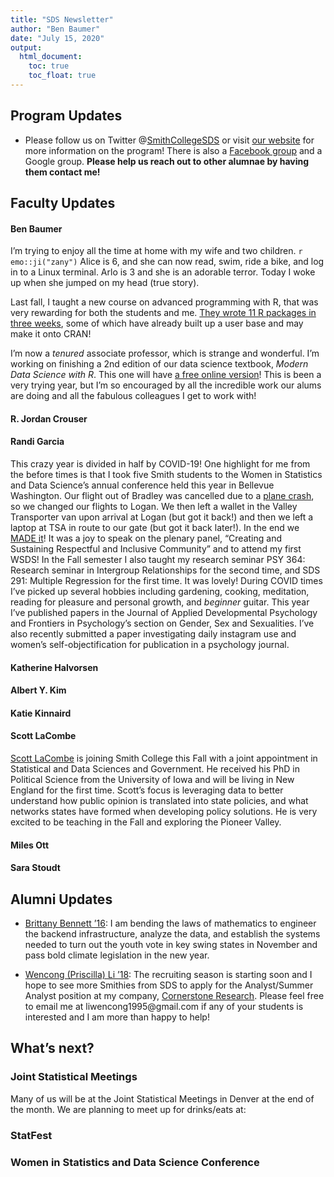 ```yaml
---
title: "SDS Newsletter"
author: "Ben Baumer"
date: "July 15, 2020"
output:
  html_document:
    toc: true
    toc_float: true
---
```


## Program Updates


* Please follow us on Twitter @[SmithCollegeSDS](https://twitter.com/SmithCollegeSDS) or visit [our website](http://smith.edu/statistics/) for more information on the program! There is also a [Facebook group](
https://www.facebook.com/groups/665780273559948/) and a Google group. **Please help us reach out to other alumnae by having them contact me!**


## Faculty Updates 

#### Ben Baumer

I'm trying to enjoy all the time at home with my wife and two children. `r emo::ji("zany")` Alice is 6, and she can now read, swim, ride a bike, and log in to a Linux terminal. Arlo is 3 and she is an adorable terror. Today I woke up when she jumped on my head (true story). 

Last fall, I taught a new course on advanced programming with R, that was very rewarding for both the students and me. [They wrote 11 R packages in three weeks](https://twitter.com/BaumerBen/status/1220456055353892864), some of which have already built up a user base and may make it onto CRAN! 

I'm now a *tenured* associate professor, which is strange and wonderful. I'm working on finishing a 2nd edition of our data science textbook, *Modern Data Science with R*. This one will have [a free online version](https://beanumber.github.io/mdsr2e/)! This is been a very trying year, but I'm so encouraged by all the incredible work our alums are doing and all the fabulous colleagues I get to work with!


#### R. Jordan Crouser

#### Randi Garcia

This crazy year is divided in half by COVID-19! One highlight for me from the before times is that I took five Smith students to the Women in Statistics and Data Science's annual conference held this year in Bellevue Washington. Our flight out of Bradley was cancelled due to a [plane crash](https://www.cnn.com/videos/us/2019/10/02/vintage-aircraft-crashes-at-bradley-international-airport-connecticut.cnn), so we changed our flights to Logan. We then left a wallet in the Valley Transporter van upon arrival at Logan (but got it back!) and then we left a laptop at TSA in route to our gate (but got it back later!). In the end we [MADE it](https://twitter.com/randiLgarcia/status/1179600080829128704)! It was a joy to speak on the plenary panel, "Creating and Sustaining Respectful and Inclusive Community" and to attend my first WSDS! In the Fall semester I also taught my research seminar PSY 364: Research seminar in Intergroup Relationships for the second time, and SDS 291: Multiple Regression for the first time. It was lovely! During COVID times I've picked up several hobbies including gardening, cooking, meditation, reading for pleasure and personal growth, and *beginner* guitar. This year I've published papers in the Journal of Applied Developmental Psychology and Frontiers in Psychology's section on Gender, Sex and Sexualities. I've also recently submitted a paper investigating daily instagram use and women's self-objectification for publication in a psychology journal. 

#### Katherine Halvorsen

#### Albert Y. Kim

#### Katie Kinnaird

#### Scott LaCombe

[Scott LaCombe](https://scottlacombe.weebly.com/) is joining Smith College this Fall with a joint appointment in Statistical and Data Sciences and Government. He received his PhD in Political Science from the University of Iowa and will be living in New England for the first time. Scott's focus is leveraging data to better understand how public opinion is translated into state policies, and what networks states have formed when developing policy solutions. He is very excited to be teaching in the Fall and exploring the Pioneer Valley. 

#### Miles Ott

#### Sara Stoudt


## Alumni Updates

- [Brittany Bennett '16](https://www.linkedin.com/in/thebbennett/): I am bending the laws of mathematics to engineer the backend infrastructure, analyze the data, and establish the systems needed to turn out the youth vote in key swing states in November and pass bold climate legislation in the new year.  

- [Wencong (Priscilla) Li '18](https://www.linkedin.com/in/wencong-priscilla-li-83732169/): The recruiting season is starting soon and I hope to see more Smithies from SDS to apply for the Analyst/Summer Analyst position at my company, [Cornerstone Research](https://www.cornerstone.com/). Please feel free to email me at liwencong1995@gmail.com if any of your students is interested and I am more than happy to help!

## What's next? 

### Joint Statistical Meetings

Many of us will be at the Joint Statistical Meetings in Denver at the end of the month. We are planning to meet up for drinks/eats at:


### StatFest

### Women in Statistics and Data Science Conference

